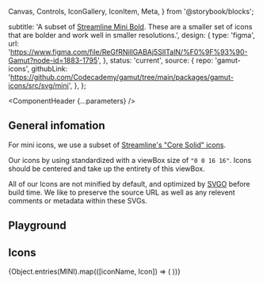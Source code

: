   Canvas,
  Controls,
  IconGallery,
  IconItem,
  Meta,
} from '@storybook/blocks';



  subtitle:
    'A subset of [Streamline Mini Bold](https://app.streamlinehq.com/streamline-mini-bold). These are a smaller set of icons that are bolder and work well in smaller resolutions.',
  design: {
    type: 'figma',
    url: 'https://www.figma.com/file/ReGfRNillGABAj5SlITalN/%F0%9F%93%90-Gamut?node-id=1883-1795',
  },
  status: 'current',
  source: {
    repo: 'gamut-icons',
    githubLink:
      'https://github.com/Codecademy/gamut/tree/main/packages/gamut-icons/src/svg/mini',
  },
};

<Meta of={MiniIconStories} />

<ComponentHeader {...parameters} />

## General infomation

For mini icons, we use a subset of [Streamline's "Core Solid" icons](https://www.streamlinehq.com/icons/core-solid).

Our icons by using standardized with a viewBox size of `"0 0 16 16"`. Icons should be centered and take up the entirety of this viewBox.

All of our Icons are not minified by default, and optimized by [SVGO](https://github.com/svg/svgo) before build time. We like to preserve the source URL as well as any relevent comments or metadata within these SVGs.

## Playground

<Canvas sourceState="shown" of={MiniIconStories.Default} />

<Controls />

## Icons

<IconGallery>
  {Object.entries(MINI).map(([iconName, Icon]) => (
    <IconItem key={iconName} name={iconName}>
      <Icon size={16} />
    </IconItem>
  ))}
</IconGallery>
